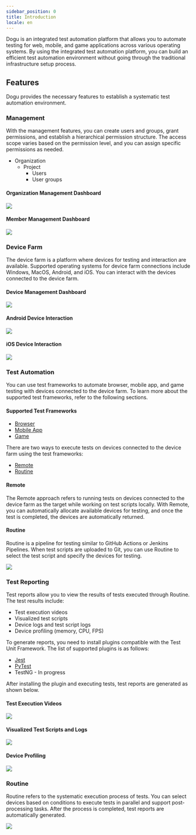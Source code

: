 ```yaml
---
sidebar_position: 0
title: Introduction
locale: en
---
```


Dogu is an integrated test automation platform that allows you to automate testing for web, mobile, and game applications across various operating systems. By using the integrated test automation platform, you can build an efficient test automation environment without going through the traditional infrastructure setup process.

## Features

Dogu provides the necessary features to establish a systematic test automation environment.

### Management

With the management features, you can create users and groups, grant permissions, and establish a hierarchical permission structure. The access scope varies based on the permission level, and you can assign specific permissions as needed.

- Organization
  - Project
    - Users
    - User groups

#### Organization Management Dashboard

<img src="/img/get-started/management-organization.png" />

#### Member Management Dashboard

<img src="/img/get-started/management-member.png" />

### Device Farm

The device farm is a platform where devices for testing and interaction are available. Supported operating systems for device farm connections include Windows, MacOS, Android, and iOS. You can interact with the devices connected to the device farm.

#### Device Management Dashboard

<img src="/img/get-started/device-dashboard.png" />

#### Android Device Interaction

<img src="/img/get-started/device-android-streaming.gif" />

#### iOS Device Interaction

<img src="/img/get-started/device-ios-streaming.gif" />

### Test Automation

You can use test frameworks to automate browser, mobile app, and game testing with devices connected to the device farm. To learn more about the supported test frameworks, refer to the following sections.

#### Supported Test Frameworks

- [Browser](/test-automation/browser)
- [Mobile App](/test-automation/mobile)
- [Game](/test-automation/game)

There are two ways to execute tests on devices connected to the device farm using the test frameworks:

- [Remote](/routine)
- [Routine](/routine)

#### Remote

The Remote approach refers to running tests on devices connected to the device farm as the target while working on test scripts locally. With Remote, you can automatically allocate available devices for testing, and once the test is completed, the devices are automatically returned.

#### Routine

Routine is a pipeline for testing similar to GitHub Actions or Jenkins Pipelines. When test scripts are uploaded to Git, you can use Routine to select the test script and specify the devices for testing.

<img src="/img/get-started/routine.png" />

### Test Reporting

Test reports allow you to view the results of tests executed through Routine. The test results include:

- Test execution videos
- Visualized test scripts
- Device logs and test script logs
- Device profiling (memory, CPU, FPS)

To generate reports, you need to install plugins compatible with the Test Unit Framework. The list of supported plugins is as follows:

- [Jest](/test-report/javascript/jest)
- [PyTest](/test-report/python/pytest)
- TestNG - In progress

After installing the plugin and executing tests, test reports are generated as shown below.

#### Test Execution Videos

<img src="/img/get-started/reporting-video.png" />

#### Visualized Test Scripts and Logs

<img src="/img/get-started/reporting-visualization.png" />

#### Device Profiling

<img src="/img/get-started/reporting-profiling.png" />

### Routine

Routine refers to the systematic execution process of tests. You can select devices based on conditions to execute tests in parallel and support post-processing tasks. After the process is completed, test reports are automatically generated.

<img src="/img/get-started/routine.png" />
